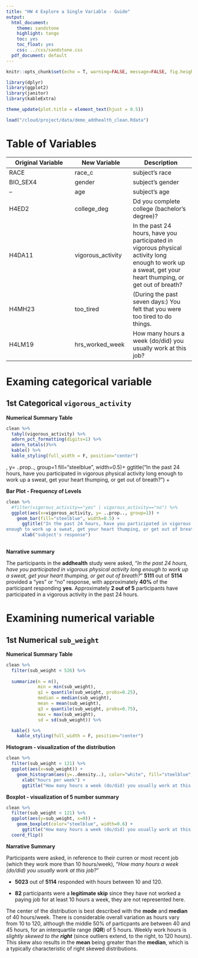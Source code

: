 ```yaml
---
title: "HW 4 Explore a Single Variable - Guide"
output:
  html_document:
    theme: sandstone
    highlight: tango
    toc: yes
    toc_float: yes
    css: ../css/sandstone.css
  pdf_document: default
---
```



```r
knitr::opts_chunk$set(echo = T, warning=FALSE, message=FALSE, fig.height=4, fig.align='center') #Chunk default settings 
```

```r
library(dplyr)
library(ggplot2)
library(janitor)
library(kableExtra)
```

```r
theme_update(plot.title = element_text(hjust = 0.5))
```

```r
load("/cloud/project/data/demo_addhealth_clean.Rdata")

```


# Table of Variables

Original Variable  |   New Variable  |    Description
-------------------|-----------------|------------------
RACE  |  race_c  | subject's race
BIO_SEX4 | gender | subject's gender
--  |  age | subject's age
H4ED2 | college_deg | Dd you complete college (bachelor's degree)?
H4DA11 | vigorous_activity | In the past 24 hours, have you participated in vigorous physical activity long enough to work up a sweat, get your heart thumping, or get out of breath?
H4MH23 | too_tired | (During the past seven days:) You felt that you were too tired to do things.
H4LM19 | hrs_worked_week | How many hours a week (do/did) you usually work at this job?

# Examing categorical variable 
## 1st Categorical `vigorous_activity`

**Numerical Summary Table**  

```r
clean %>%
  tabyl(vigorous_activity) %>%
  adorn_pct_formatting(digits=1) %>%
  adorn_totals()%>%
  kable() %>%
  kable_styling(full_width = F, position="center")
```
, y= ..prop.., group=1
fill="steelblue", width=0.5)+
  ggtitle("In the past 24 hours, have you participated in vigorous physical activity
  long enough to work up a sweat, get your heart thumping, or get out of breath?") +
  
**Bar Plot - Frequency of Levels**

```r
clean %>% 
  #filter(vigorous_activity=="yes" | vigorous_activity=="no") %>% 
  ggplot(aes(x=vigorous_activity, y= ..prop.., group=1)) +
    geom_bar(fill="steelblue", width=0.5) +
      ggtitle("In the past 24 hours, have you participated in vigorous physical activity long 
enough to work up a sweat, get your heart thumping, or get out of breath?") +
      xlab("subject's response")
  
```

**Narrative summary**  
<div id = "narrative">
The participants in the **addhealth** study were asked, "*In the past 24 hours, have you participated in vigorous physical activity long enough to work up a sweat, get your heart thumping, or get out of breath?*" **5111** out of **5114** provided a "yes" or "no" response, with approximately **40%** of the participant responding **yes**.  Approximately **2 out of 5** participants have participated in a vigorous activity in the past 24 hours.
</div>

# Examining numerical variable 
## 1st Numerical `sub_weight`

**Numerical Summary Table** 

```r
clean %>% 
  filter(sub_weight < 526) %>% 
  
  summarize(n = n(),
            min = min(sub_weight),
            q1 = quantile(sub_weight, probs=0.25),
            median = median(sub_weight),
            mean = mean(sub_weight),
            q3 = quantile(sub_weight, probs=0.75),
            max = max(sub_weight),
            sd = sd(sub_weight)) %>% 

  kable() %>% 
    kable_styling(full_width = F, position="center")
```


**Histogram - visualization of the distribution**

```r
clean %>%
  filter(sub_weight < 121) %>% 
  ggplot(aes(x=sub_weight)) + 
    geom_histogram(aes(y=..density..), color="white", fill="steelblue", binwidth = 5) + 
      xlab("hours per week") +
      ggtitle("How many hours a week (do/did) you usually work at this job?") 
```

**Boxplot - visualization of 5 number summary**

```r
clean %>%
  filter(sub_weight < 121) %>% 
  ggplot(aes(y=sub_weight, x=0)) + 
    geom_boxplot(color="steelblue", width=0.6) + 
      ggtitle("How many hours a week (do/did) you usually work at this job?")+
  coord_flip()
```



**Narrative Summary**
<div id = "narrative">

Participants were asked, in reference to their curren or most recent job (which they work more than 10 hours/week), "*How many hours a week (do/did) you usually work at this job?*"  

* **5023** out of **5114** responded with hours between 10 and 120.  
  
* **82** participants were a **legitimate skip** since they have not worked a paying job for at least 10 hours a week, they are not represented here.  

The center of the distribution is best described with the **mode** and **median** of 40 hours/week.   There is considerable overall variation as hours vary from 10 to 120, although the middle 50% of particpants are between 40 and 45 hours, for an interquartile range (**IQR**) of 5 hours.  Weekly work hours is *slightly skewed to the **right*** (since outliers extend, to the right, to 120 hours).  This skew also results in the **mean** being greater than the **median**, which is a typically characteristic of right skewed distributions. 
</div>





